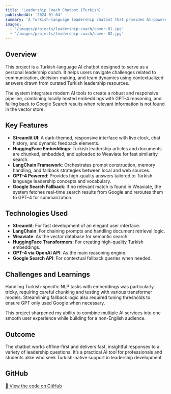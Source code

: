 ```yaml
---
title: 'Leadership Coach Chatbot (Turkish)'
publishedAt: '2024-01-04'
summary: 'A Turkish-language leadership chatbot that provides AI-powered guidance using GPT-4, LangChain, and HuggingFace embeddings with a fallback Google Search API. Designed with a beautiful Streamlit UI and hosted locally for fast response times.'
images:
  - '/images/projects/leadership-coach/cover-01.jpg'
  - '/images/projects/leadership-coach/cover-02.jpg'
---
```


## Overview

This project is a Turkish-language AI chatbot designed to serve as a personal leadership coach. It helps users navigate challenges related to communication, decision-making, and team dynamics using contextualized answers drawn from curated Turkish leadership resources.

The system integrates modern AI tools to create a robust and responsive pipeline, combining locally hosted embeddings with GPT-4 reasoning, and falling back to Google Search results when relevant information is not found in the vector store.

## Key Features

- **Streamlit UI**: A dark-themed, responsive interface with live clock, chat history, and dynamic feedback elements.
- **HuggingFace Embeddings**: Turkish leadership articles and documents are chunked, embedded, and uploaded to Weaviate for fast similarity search.
- **LangChain Framework**: Orchestrates prompt construction, memory handling, and fallback strategies between local and web sources.
- **GPT-4 Powered**: Provides high-quality answers tailored to Turkish-language leadership concepts and vocabulary.
- **Google Search Fallback**: If no relevant match is found in Weaviate, the system fetches real-time search results from Google and reroutes them to GPT-4 for summarization.

## Technologies Used

- **Streamlit**: For fast development of an elegant user interface.
- **LangChain**: For chaining prompts and handling document retrieval logic.
- **Weaviate**: As the vector database for semantic search.
- **HuggingFace Transformers**: For creating high-quality Turkish embeddings.
- **GPT-4 via OpenAI API**: As the main reasoning engine.
- **Google Search API**: For contextual fallback queries when needed.

## Challenges and Learnings

Handling Turkish-specific NLP tasks with embeddings was particularly tricky, requiring careful chunking and testing with various transformer models. Streamlining fallback logic also required tuning thresholds to ensure GPT only used Google when necessary.

This project sharpened my ability to combine multiple AI services into one smooth user experience while building for a non-English audience.

## Outcome

The chatbot works offline-first and delivers fast, insightful responses to a variety of leadership questions. It’s a practical AI tool for professionals and students alike who seek Turkish-native support in leadership development.

## GitHub

[🔗 View the code on GitHub](https://github.com/mertkayacs/Leadership-Coach-Chatbot)
